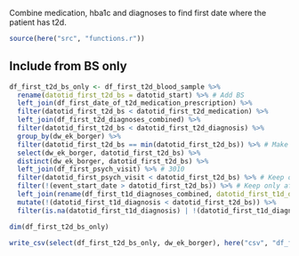 Combine medication, hba1c and diagnoses to find first date where the patient has t2d.

```r
source(here("src", "functions.r"))
```


## Include from BS only
```r
df_first_t2d_bs_only <- df_first_t2d_blood_sample %>% 
  rename(datotid_first_t2d_bs = datotid_start) %>% # Add BS
  left_join(df_first_date_of_t2d_medication_prescription) %>% 
  filter(datotid_first_t2d_bs < datotid_first_t2d_medication) %>% 
  left_join(df_first_t2d_diagnoses_combined) %>% 
  filter(datotid_first_t2d_bs < datotid_first_t2d_diagnosis) %>% 
  group_by(dw_ek_borger) %>% 
  filter(datotid_first_t2d_bs == min(datotid_first_t2d_bs)) %>% # Make sure to only have one record per patient
  select(dw_ek_borger, datotid_first_t2d_bs) %>% 
  distinct(dw_ek_borger, datotid_first_t2d_bs) %>% 
  left_join(df_first_psych_visit) %>% # 3010
  filter(datotid_first_psych_visit < datotid_first_t2d_bs) %>% # Keep only if diabetes is diagnosed after first psych visit: 810
  filter(!(event_start_date > datotid_first_t2d_bs)) %>% # Keep only after cohort start date: 606
  left_join(rename(df_first_t1d_diagnoses_combined, datotid_first_t1d_diagnosis = datotid_start), by = "dw_ek_borger") %>% 
  mutate(!(datotid_first_t1d_diagnosis < datotid_first_t2d_bs)) %>% 
  filter(is.na(datotid_first_t1d_diagnosis) | !(datotid_first_t1d_diagnosis < datotid_first_t2d_bs)) # Keep only if no t1d diagnosis before t2d: 601

dim(df_first_t2d_bs_only)
```

```r
write_csv(select(df_first_t2d_bs_only, dw_ek_borger), here("csv", "df_first_t2d_bs_only.csv"))
```